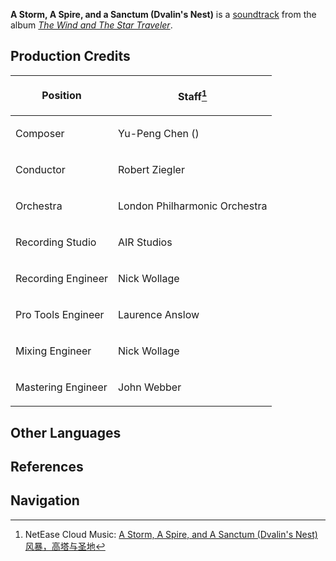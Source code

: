 {{Soundtrack Infobox
|title          = A Storm, A Spire, and a Sanctum
|image          = The Wind and The Star Traveler.png
|album          = The Wind and The Star Traveler
|disc           =
|number         = 04
|featured       = GENSHIN CONCERT 2021 "Melodies of an Endless Journey" (CD)
|featured2      =
|featured3      =
|featured_disc  = B
|featured_disc2 =
|featured_disc3 =
|youtube_id     = NCv8RnC4v9g
|spotify_id     = 1WMENm9ieRHQtStAsWlnTe
|played_in      = Stormterror's Lair
|during         = [[Stormterror's Lair]]
|domain         =
|previous       = A Sweet Smile
|next           = Caelestinum Finale Termini
}}
'''A Storm, A Spire, and a Sanctum (Dvalin's Nest)''' is a [[soundtrack]] from the album ''[[The Wind and The Star Traveler]]''.

==Production Credits==
{| class="wikitable" style="text-align:left; height:0.5em"
! Position
! Staff<ref>NetEase Cloud Music: [https://music.163.com/#/song?id=1455707358 A Storm, A Spire, and A Sanctum (Dvalin's Nest) 风暴，高塔与圣地]</ref>
|-
! Composer
| Yu-Peng Chen ({{Lang|zh=陈致逸|mini=1}})
|-
! Conductor
| Robert Ziegler
|-
! Orchestra
| London Philharmonic Orchestra
|-
! Recording Studio
| AIR Studios
|-
! Recording Engineer
| Nick Wollage
|-
! Pro Tools Engineer
| Laurence Anslow
|-
! Mixing Engineer
| Nick Wollage
|-
! Mastering Engineer
| John Webber
|}
<!--
==Trivia==
-->
==Other Languages==
{{Other Languages|default_hidden = 1
|en      = A Storm, A Spire, and a Sanctum (Dvalin's Nest)
|zhs     = 风暴，高塔与圣地
|zhs_rm  = Fēngbào, Gāotǎ yǔ Shèngdì
|zht     = 風暴,高塔與聖地
|zht_rm  = Fēngbào, Gāotǎ yǔ Shèngdì
|ja      = 嵐、尖塔と聖域
|ja_rm   = Arashi, Sentou to Seiiki
|ko      = {{tt|폭풍|暴風}}, {{tt|고탑|高塔}}, 그리고 {{tt|성지|聖地}}
|ko_rm   = Pokpung, Gotap, Geurigo Seongji
}}

==References==
{{Reflist}}

==Navigation==
{{Soundtrack Navbox|The Wind and The Star Traveler}}